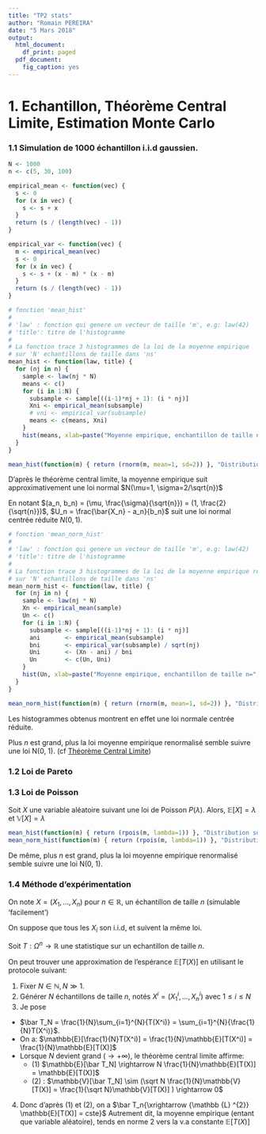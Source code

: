 ```yaml
---
title: "TP2 stats"
author: "Romain PEREIRA"
date: "5 Mars 2018"
output:
  html_document:
    df_print: paged
  pdf_document:
    fig_caption: yes
---
```


# 1. Echantillon, Théorème Central Limite, Estimation Monte Carlo
### 1.1 Simulation de 1000 échantillon i.i.d gaussien.
```r
N <- 1000
n <- c(5, 30, 100)

empirical_mean <- function(vec) {
  s <- 0
  for (x in vec) {
    s <- s + x
  }
  return (s / (length(vec) - 1))
}

empirical_var <- function(vec) {
  m <- empirical_mean(vec)
  s <- 0
  for (x in vec) {
    s <- s + (x - m) * (x - m)
  }
  return (s / (length(vec) - 1))
}

# fonction 'mean_hist'
#
# 'law' : fonction qui genere un vecteur de taille 'm', e.g: law(42)
# 'title': titre de l'histogramme
#
# La fonction trace 3 histogrammes de la loi de la moyenne empirique
# sur 'N' echantillons de taille dans 'ns'
mean_hist <- function(law, title) {
  for (nj in n) {
    sample <- law(nj * N)
    means <- c()
    for (i in 1:N) {
      subsample <- sample[((i-1)*nj + 1): (i * nj)]
      Xni <- empirical_mean(subsample)
      # vni <- empirical_var(subsample)
      means <- c(means, Xni)
    }
    hist(means, xlab=paste("Moyenne empirique, enchantillon de taille n=", nj), main=title)
  }
}

mean_hist(function(m) { return (rnorm(m, mean=1, sd=2)) }, "Distribution Gausienne N(1, 2)")
```

D'après le théorème central limite, la moyenne empirique suit approximativement une loi normal $N(\mu=1, \sigma=2/\sqrt{n})$

En notant $(a_n, b_n) = (\mu, \frac{\sigma}{\sqrt{n}}) = (1, \frac{2}{\sqrt{n}})$,
$U_n = \frac{\bar{X_n} - a_n}{b_n}$ suit une loi normal centrée réduite $N(0, 1)$.

```r
# fonction 'mean_norm_hist'
#
# 'law' : fonction qui genere un vecteur de taille 'm', e.g: law(42)
# 'title': titre de l'histogramme
#
# La fonction trace 3 histogrammes de la loi de la moyenne empirique renormalisé
# sur 'N' echantillons de taille dans 'ns'
mean_norm_hist <- function(law, title) {
  for (nj in n) {
    sample <- law(nj * N)
    Xn <- empirical_mean(sample)
    Un <- c()
    for (i in 1:N) {
      subsample <- sample[((i-1)*nj + 1): (i * nj)]
      ani       <- empirical_mean(subsample)
      bni       <- empirical_var(subsample) / sqrt(nj)
      Uni       <- (Xn - ani) / bni
      Un        <- c(Un, Uni)
    }
    hist(Un, xlab=paste("Moyenne empirique, enchantillon de taille n=", nj), main=title, breaks=nj)
  }
}

mean_norm_hist(function(m) { return (rnorm(m, mean=1, sd=2)) }, "Distribution Gausienne N(1, 2)")
```

Les histogrammes obtenus montrent en effet une loi normale centrée réduite.

Plus $n$ est grand, plus la loi moyenne empirique renormalisé semble suivre une loi N(0, 1).
(cf [Théorème Central Limite](https://fr.wikipedia.org/wiki/Théorème_central_limite))

### 1.2 Loi de Pareto

### 1.3 Loi de Poisson
Soit $X$ une variable aléatoire suivant une loi de Poisson $P(\lambda)$.
Alors, $\mathbb{E}[X]=\lambda$ et $\mathbb{V}[X]=\lambda$

```r
mean_hist(function(m) { return (rpois(m, lambda=1)) }, "Distribution suivant une loi de Poisson P(1)")
mean_norm_hist(function(m) { return (rpois(m, lambda=1)) }, "Distribution suivant une loi de Poisson P(1)")
```

De même, plus $n$ est grand, plus la loi moyenne empirique renormalisé semble suivre une loi N(0, 1).

### 1.4 Méthode d'expérimentation
On note $X=(X_1, ..., X_n)$ pour $n \in \mathbb{R}$,
un échantillon de taille $n$ (simulable 'facilement')

On suppose que tous les $X_i$ son i.i.d, et suivent la même loi.

Soit $T : \Omega^n \rightarrow \mathbb{R}$ une statistique sur un echantillon de taille $n$.

On peut trouver une approximation de l'espérance $\mathbb{E}[T(X)]$ en utilisant le protocole suivant:

1. Fixer $N \in \mathbb{N}, N \gg 1$.
2. Générer $N$ échantillons de taille $n$, notés $X^i = (X^i_1, ..., X^i_n)$ avec $1 \leq i \leq N$
3. Je pose
  + $\bar T_N = \frac{1}{N}\sum_{i=1}^{N}{T(X^i)} = \sum_{i=1}^{N}{\frac{1}{N}T(X^i)}$.
  + On a: $\mathbb{E}[\frac{1}{N}T(X^i)] = \frac{1}{N}\mathbb{E}[T(X^i)] = \frac{1}{N}\mathbb{E}[T(X)]$
  + Lorsque  $N$ devient grand ($\rightarrow +\infty$), le théorème central limite affirme:
    + $(1)$ $\mathbb{E}[\bar T_N] \rightarrow N \frac{1}{N}\mathbb{E}[T(X)] = \mathbb{E}[T(X)]$
    + $(2)$ : $\mathbb{V}[\bar T_N] \sim (\sqrt N \frac{1}{N}\mathbb{V}[T(X)] = \frac{1}{\sqrt N}\mathbb{V}[T(X)] ) \rightarrow 0$
4. Donc d'après $(1)$ et $(2)$, on a $\bar T_n{\xrightarrow {\mathbb {L} ^{2}} \mathbb{E}[T(X)] = cste}$
Autrement dit, la moyenne empirique (entant que variable aléatoire), tends en norme 2 vers la v.a constante $\mathbb{E}[T(X)]$
    

